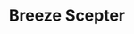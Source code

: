 ---
title: Breeze Scepter
id: magicalscepter:breeze_scepter
icon: magicalscepter:breeze_scepter
type: scepter
---